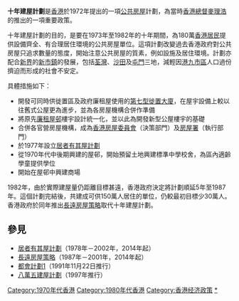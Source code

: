 '''十年建屋計劃'''是[[香港|香港]]於1972年提出的一項[[香港公共房屋|公共房屋]]計劃，為當時[[香港總督|香港總督]][[麥理浩|麥理浩]]的推出的一項重要政策。

十年建屋計劃的目的，是要在1973年至1982年的十年期間，為180萬[[香港居民|香港居民]]提供設備齊全、有合理居住環境的公共房屋單位。這項計劃改變過去香港政府對公共房屋只追求數量的態度，開始注意公共房屋的質素，例如設施及居住環境。計劃亦配合[[新界|新界]]的[[香港新市鎮|新市鎮]]的發展，包括[[荃灣新市鎮|荃灣]]、[[沙田新市鎮|沙田]]及[[屯門新市鎮|屯門]]三地，減輕因[[香港島|港]][[九龍|九]][[香港市區|市區]]人口過份擠迫而形成的社會不安定。

具體措施如下：
*開發可同時供徙置區及政府廉租屋使用的[[徙置區#第七型|第七型徙置大廈]]，在屋宇設備上較以往舊式公屋更為進步，並為各房屋機構合併作準備
*將原先[[廉租屋邨|廉租屋邨]]樓宇設計統一化，並以此為開發新型公屋樓宇的基礎
*合併各官營房屋機構，成為[[香港房屋委員會|香港房屋委員會]]（決策部門）及[[房屋署|房屋署]]（執行部門）
*於1977年設立[[居者有其屋計劃|居者有其屋計劃]]
*從1970年代中後期興建的屋邨，開始預留土地興建標準中學校舍，為區內適齡學童提供學位
*開始在屋邨中興建商場

1982年，由於實際建屋量仍距離目標甚遠，香港政府決定將計劃順延5年至1987年。這個計劃完結後，共建成可供150萬人居住的單位，仍較最初目標少30萬人。香港政府於同年推出[[長遠房屋策略|長遠房屋策略]]取代十年建屋計劃。

==參見==
*[[居者有其屋計劃|居者有其屋計劃]]（1978年－2002年，2014年起）
*[[長遠房屋策略|長遠房屋策略]]（1987年－2001年，2014年起）
*[[都會計劃|都會計劃]][http://www.pland.gov.hk/pland_en/p_study/comp_s/metroplan/main_c.htm]{{Wayback|url=http://www.pland.gov.hk/pland_en/p_study/comp_s/metroplan/main_c.htm |date=20170528210812 }}（1991年11月22日推行）
*[[八萬五建屋計劃|八萬五建屋計劃]]（1997年推行）

{{HK-hist-stub}}

[[Category:1970年代香港|Category:1970年代香港]]
[[Category:1980年代香港|Category:1980年代香港]]
[[Category:香港经济政策|Category:香港经济政策]]
[[Category:香港公共房屋|*]]